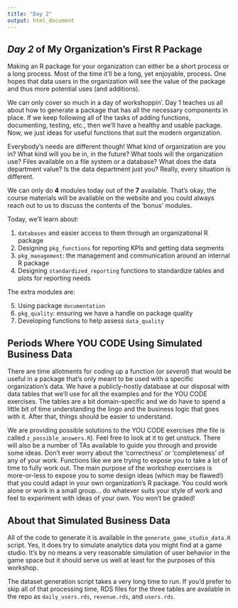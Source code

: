 ```yaml
---
title: "Day 2"
output: html_document
---
```


## *Day 2* of My Organization's First R Package 

Making an R package for your organization can either be a short process or a long process. Most of the time it'll be a long, yet enjoyable, process. One hopes that data users in the organization will see the value of the package and thus more potential uses (and additions).

We can only cover so much in a day of workshoppin'. Day 1 teaches us all about how to generate a package that has all the necessary components in place. If we keep following all of the tasks of adding functions, documenting, testing, etc., then we'll have a healthy and usable package. Now, we just ideas for useful functions that suit the modern organization.

Everybody's needs are different though! What kind of organization are you in? What kind will you be in, in the future? What tools will the organization use? Files available on a file system or a database? What does the data department value? Is the data department just you? Really, every situation is different.

We can only do **4** modules today out of the **7** available. That's okay, the course materials will be available on the website and you could always reach out to us to discuss the contents of the 'bonus' modules.

Today, we'll learn about:

 1. `databases` and easier access to them through an organizational R package
 2. Designing `pkg_functions` for reporting KPIs and getting data segments
 3. `pkg_management`: the management and communication around an internal R package
 4. Designing `standardized_reporting` functions to standardize tables and plots for reporting needs
 
The extra modules are:

 5. Using package `documentation`
 6. `pkg_quality`: ensuring we have a handle on package quality
 7. Developing functions to help assess `data_quality`
 
## Periods Where YOU CODE Using Simulated Business Data

There are time allotments for coding up a function (or *several*) that would be useful in a package that's only meant to be used with a specific organization's data. We have a publicly-hostly database at our disposal with data tables that we'll use for all the examples and for the YOU CODE exercises. The tables are a bit domain-specific and we do have to spend a little bit of time understanding the lingo and the business logic that goes with it. After that, things should be easier to understand.

We are providing possible solutions to the YOU CODE exercises (the file is called `z_possible_answers.R`). Feel free to look at it to get unstuck. There will also be a number of TAs available to guide you through and provide some ideas. Don't ever worry about the 'correctness' or 'completeness' of any of your work. Functions like we are trying to expose you to take a lot of time to fully work out. The main purpose of the workshop exercises is more-or-less to expose you to some design ideas (which may be flawed!) that you could adapt in your own organization's R package. You could work alone or work in a small group... do whatever suits your style of work and feel to experiment with ideas of your own. You won't be graded!

## About that Simulated Business Data

All of the code to generate it is available in the `generate_game_studio_data.R` script. Yes, it does try to simulate analytics data you might find at a game studio. It's by no means a very reasonable simulation of user behavior in the game space but it should serve us well at least for the purposes of this workshop.

The dataset generation script takes a very long time to run. If you'd prefer to skip all of that processing time, RDS files for the three tables are available in the repo as `daily_users.rds`, `revenue.rds`, and `users.rds`.
